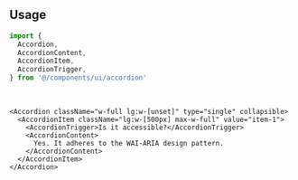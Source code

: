 ```tsx file=<rootDir>/src/components/ui/accordion.tsx title="components/ui/accordion.tsx"
```

<br />

## Usage

```ts
import {
  Accordion,
  AccordionContent,
  AccordionItem,
  AccordionTrigger,
} from '@/components/ui/accordion'
```

<br />

```tsx
<Accordion className="w-full lg:w-[unset]" type="single" collapsible>
  <AccordionItem className="lg:w-[500px] max-w-full" value="item-1">
    <AccordionTrigger>Is it accessible?</AccordionTrigger>
    <AccordionContent>
      Yes. It adheres to the WAI-ARIA design pattern.
    </AccordionContent>
  </AccordionItem>
</Accordion>
```